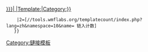 <span id="{{#ifeq:{{{catfd|}}}| |Template:|Category:}}{{ucfirst:{{{1|Example}}}}}" class="plainlinks nourlexpansion lx">[[:{{#ifeq:{{{catfd|}}}| |Template:|Category:}}{{ucfirst:{{{1|Example}}}}}]]{{Toolbar |separator=dot
     |1={{#ifeq:{{{catfd|}}}| |[{{fullurl:Special:链入页面/Template:{{ucfirst:{{{1|Example}}}}}|limit=500}} 链入]}}
     |2=[//tools.wmflabs.org/templatecount/index.php?lang=zh&namespace=10&name={{urlencode:{{{1|Example}}}}} 链入计数]
    }}<!--
--></span><noinclude>
{{Documentation}}
[[Category:鏈接模板]]
</noinclude>